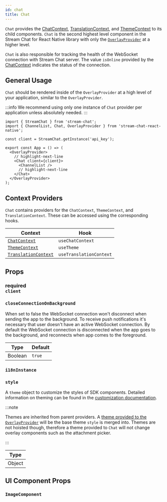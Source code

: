 ```yaml
---
id: chat
title: Chat
---
```



`Chat` provides the [ChatContext](../../ui-components/contexts/chat-context), [TranslationContext](../../ui-components/contexts/translation-context.mdx), and [ThemeContext](../../ui-components/contexts/theme-context.mdx) to its child components.
`Chat` is the second highest level component in the Stream Chat for React Native library with only the [`OverlayProvider`](../overlay-provider-components/overlay-provider.mdx) at a higher level.

`Chat` is also responsible for tracking the health of the WebSocket connection with Stream Chat server.
The value `isOnline` provided by the [ChatContext](../../ui-components/contexts/chat-context#isonline) indicates the status of the connection.

## General Usage

`Chat` should be rendered inside of the `OverlayProvider` at a high level of your application, similar to the `OverlayProvider`.

:::info
We recommend using only one instance of `Chat` provider per application unless absolutely needed.
:::

```tsx
import { StreamChat } from 'stream-chat';
import { ChannelList, Chat, OverlayProvider } from 'stream-chat-react-native';

const client = StreamChat.getInstance('api_key');

export const App = () => (
  <OverlayProvider>
    // highlight-next-line
    <Chat client={client}>
      <ChannelList />
      // highlight-next-line
    </Chat>
  </OverlayProvider>
);
```

## Context Providers

`Chat` contains providers for the `ChatContext`, `ThemeContext`, and `TranslationContext`.
These can be accessed using the corresponding hooks.

| Context                                                                                                                                                   | Hook                    |
| --------------------------------------------------------------------------------------------------------------------------------------------------------- | ----------------------- |
| [`ChatContext`](https://github.com/GetStream/stream-chat-react-native/blob/develop/package/src/contexts/chatContext/ChatContext.tsx)                      | `useChatContext`        |
| [`ThemeContext`](https://github.com/GetStream/stream-chat-react-native/blob/develop/package/src/contexts/themeContext/ThemeContext.tsx)                   | `useTheme`              |
| [`TranslationContext`](https://github.com/GetStream/stream-chat-react-native/blob/develop/package/src/contexts/translationContext/TranslationContext.tsx) | `useTranslationContext` |

## Props

### <div class="label description required">required</div> `client`

<Client />

### `closeConnectionOnBackground`

When set to false the WebSocket connection won't disconnect when sending the app to the background.
To receive push notifications it's necessary that user doesn't have an active WebSocket connection.
By default the WebSocket connection is disconnected when the app goes to the background, and reconnects when app comes to the foreground.

| Type    | Default |
| ------- | ------- |
| Boolean | `true`  |

### `i18nInstance`

<I18nInstance />

### `style`

A `theme` object to customize the styles of SDK components.
Detailed information on theming can be found in the [customization documentation](../theme).

:::note

Themes are inherited from parent providers.
A [theme provided to the `OverlayProvider`](../overlay-provider-components/overlay-provider.mdx#value) will be the base theme `style` is merged into.
Themes are not hoisted though, therefore a theme provided to `Chat` will not change overlay components such as the attachment picker.

:::

| Type   |
| ------ |
| Object |

## UI Component Props

### `ImageComponent`

<ImageComponent />
